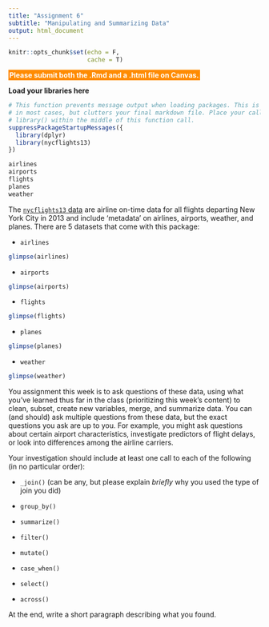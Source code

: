 ```yaml
---
title: "Assignment 6"
subtitle: "Manipulating and Summarizing Data"
output: html_document
---
```


```r
knitr::opts_chunk$set(echo = F,
                      cache = T)
```

<span style="color: white; background-color: darkorange; font-weight:bold; padding: 2px;">
Please submit both the .Rmd and a .html file on Canvas.
</span>

**Load your libraries here**
```r
# This function prevents message output when loading packages. This is useful
# in most cases, but clutters your final markdown file. Place your calls to
# library() within the middle of this function call.
suppressPackageStartupMessages({
  library(dplyr)
  library(nycflights13)
})
```

```r
airlines
airports
flights
planes
weather
```

The [`nycflights13` data ](https://cran.r-project.org/web/packages/nycflights13/nycflights13.pdf) are airline on-time data for all flights departing New York City in 2013 and include 'metadata' on airlines, airports, weather, and planes. There are 5 datasets that come with this package:

- `airlines`
```r
glimpse(airlines)
```

- `airports`
```r
glimpse(airports)
```

- `flights`
```r
glimpse(flights)
```

- `planes`
```r
glimpse(planes)
```

- `weather`
```r
glimpse(weather)
```

You assignment this week is to ask questions of these data, using what you've learned thus far in the class (prioritizing this week's content) to clean, subset, create new variables, merge, and summarize data. You can (and should) ask multiple questions from these data, but the exact questions you ask are up to you. For example, you might ask questions about certain airport characteristics, investigate predictors of flight delays, or look into differences among the airline carriers.

Your investigation should include at least one call to each of the following (in no particular order):

- `_join()` (can be any, but please explain *briefly* why you used the type of join you did)

- `group_by()`

- `summarize()`

- `filter()`

- `mutate()`

- `case_when()`

- `select()`

- `across()` 

At the end, write a short paragraph describing what you found.







